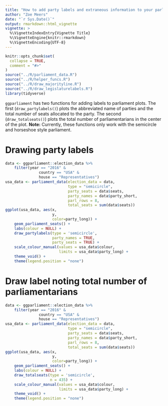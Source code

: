 ```yaml
---
title: "How to add party labels and extraneous information to your parliament plot"
author: "Zoe Meers"
date: "`r Sys.Date()`"
output: rmarkdown::html_vignette
vignette: >
  %\VignetteIndexEntry{Vignette Title}
  %\VignetteEngine{knitr::rmarkdown}
  %\VignetteEncoding{UTF-8}
---
```


```r
knitr::opts_chunk$set(
  collapse = TRUE,
  comment = "#>"
)
source("../R/parliament_data.R")
source("../R/helper_funcs.R")
source("../R/draw_majorityline.R")
source("../R/draw_legislaturelabels.R")
library(tidyverse)

```

`ggparliament` has two functions for adding labels to parliament plots. The first (`draw_partylabels()`) plots the abbreviated name of parties and the total number of seats allocated to the party. The second (`draw_totalseats()`) plots the total number of parliamentarians in the center of the plot.
**Note:** Currently, these functions only work with the semicircle and horseshoe style parliament.

# Drawing party labels

```r
data <- ggparliament::election_data %>% 
    filter(year == "2016" & 
               country == "USA" & 
               house == "Representatives")
usa_data <- parliament_data(election_data = data, 
                            type = "semicircle", 
                            party_seats = data$seats, 
                            party_names = data$party_short, 
                            parl_rows = 8, 
                            total_seats = sum(data$seats))
ggplot(usa_data, aes(x, 
                     y, 
                     color=party_long)) + 
    geom_parliament_seats() + 
    labs(colour = NULL) +
    draw_partylabels(type = 'semicircle', 
                     party_names = TRUE, 
                     party_seats = TRUE) +
    scale_colour_manual(values = usa_data$colour, 
                        limits = usa_data$party_long) +
    theme_void() + 
    theme(legend.position = "none") 
```

# Draw label noting total number of parliamentarians

```r
data <- ggparliament::election_data %>% 
    filter(year == "2016" & 
               country == "USA" & 
               house == "Representatives")
usa_data <- parliament_data(election_data = data, 
                            type = "semicircle", 
                            party_seats = data$seats, 
                            party_names = data$party_short, 
                            parl_rows = 8, 
                            total_seats = sum(data$seats))
ggplot(usa_data, aes(x, 
                     y, 
                     color=party_long)) + 
    geom_parliament_seats() + 
    labs(colour = NULL) +
    draw_totalseats(type = 'semicircle', 
                    n = 435) +
    scale_colour_manual(values = usa_data$colour, 
                        limits = usa_data$party_long) +
    theme_void() + 
    theme(legend.position = "none") 
```
